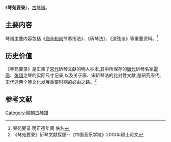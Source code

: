《'''琴苑要录'''》，[[古琴谱|古琴谱]]。

==主要内容==

琴谱主要内容包括《[[则全和尚|则全和尚]]节奏指法》、《斫琴法》、《造弦法》等重要资料。<ref> 琴苑要录 明正德年间 佚名 </ref>

==历史价值==

《琴苑要录》是汇集了[[宋代|宋代]]斫琴文献的明人抄本,其中所保存的[[唐代|唐代]]斫琴名家[[雷震_(唐朝音乐家)|雷震]]、[[张越_(唐朝音乐家)|张越]]之琴的实际尺寸记录,以及关于唐、宋斫琴法的比对性文献,是研究唐代、宋代这两个琴文化发展重要时期的必由之路。<ref>《琴苑要录》斫琴文献探赜--《中国音乐学院》2010年硕士论文</ref>

==参考文献==
{{reflist}}
[[Category:明朝古琴譜|Category:明朝古琴譜]]